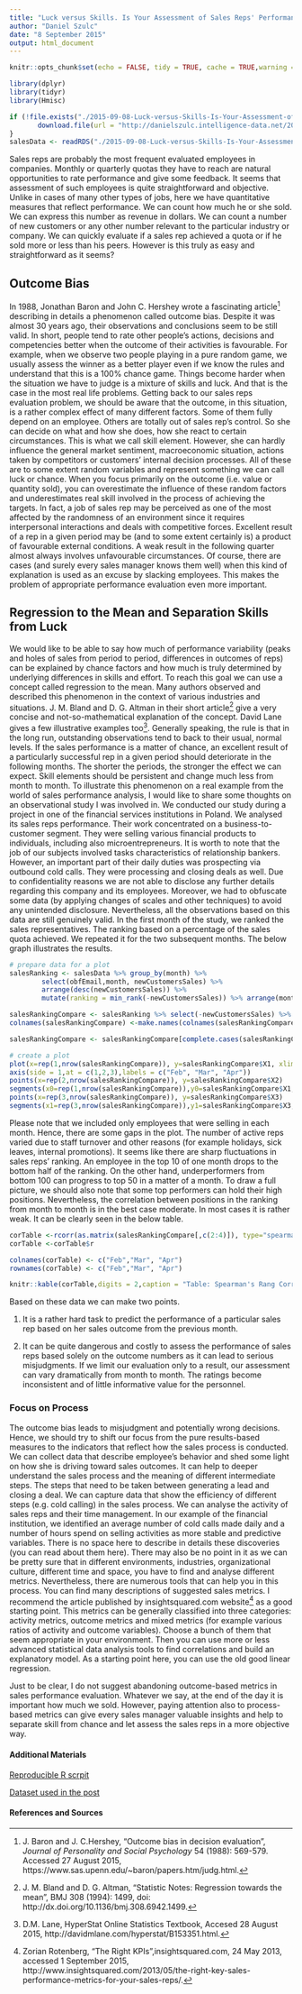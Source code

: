 ```yaml
---
title: "Luck versus Skills. Is Your Assessment of Sales Reps' Performance Truly Unbiased?"
author: "Daniel Szulc"
date: "8 September 2015"
output: html_document
---
```

```r
knitr::opts_chunk$set(echo = FALSE, tidy = TRUE, cache = TRUE,warning = FALSE, message = FALSE)
```

```r
library(dplyr)
library(tidyr)
library(Hmisc)

```

```r
if (!file.exists("./2015-09-08-Luck-versus-Skills-Is-Your-Assessment-of-Sales-Reps-Performance-Truly-Unbiased_files/salesPerformanceData.rds")) {
       download.file(url = "http://danielszulc.intelligence-data.net/2015-09-08-Luck-versus-Skills-Is-Your-Assessment-of-Sales-Reps-Performance-Truly-Unbiased_files/salesPerformanceData.rds", destfile = "./2015-09-08-Luck-versus-Skills-Is-Your-Assessment-of-Sales-Reps-Performance-Truly-Unbiased_files/salesPerformanceData.rds")
}
salesData <- readRDS("./2015-09-08-Luck-versus-Skills-Is-Your-Assessment-of-Sales-Reps-Performance-Truly-Unbiased_files/salesPerformanceData.rds")
```
Sales reps are probably the most frequent evaluated employees in companies. Monthly or quarterly quotas they have to reach are natural opportunities to rate performance and give some feedback. It seems that assessment of such employees is quite straightforward and objective. Unlike in cases of many other types of jobs, here we have quantitative measures that reflect performance. We can count how much he or she sold. We can express this number as revenue in dollars. We can count a number of new customers or any other number relevant to the particular industry or company. We can quickly evaluate if a sales rep achieved a quota or if he sold more or less than his peers. However is this truly as easy and straightforward as it seems?

## Outcome Bias

In 1988, Jonathan Baron and John C. Hershey wrote a fascinating article[^2] describing in details a phenomenon called outcome bias. Despite it was almost 30 years ago, their observations and conclusions seem to be still valid. In short, people tend to rate other people's actions, decisions and competencies better when the outcome of their activities is favourable. For example, when we observe two people playing in a pure random game, we usually assess the winner as a better player even if we know the rules and understand that this is a 100% chance game. Things become harder when the situation we have to judge is a mixture of skills and luck. And that is the case in the most real life problems. Getting back to our sales reps evaluation problem, we should be aware that the outcome, in this situation, is a rather complex effect of many different factors. Some of them fully depend on an employee. Others are totally out of sales rep's control. So she can decide on what and how she does, how she react to certain circumstances. This is what we call skill element. However, she can hardly influence the general market sentiment, macroeconomic situation, actions taken by competitors or customers' internal decision processes. All of these are to some extent random variables and represent something we can call luck or chance. When you focus primarily on the outcome (i.e. value or quantity sold), you can overestimate the influence of these random factors and underestimates real skill involved in the process of achieving the targets. In fact, a job of sales rep may be perceived as one of the most affected by the randomness of an environment since it requires interpersonal interactions and deals with competitive forces. Excellent result of a rep in a given period may be (and to some extent certainly is) a product of favourable external conditions. A weak result in the following quarter almost always involves unfavourable circumstances. Of course, there are cases (and surely every sales manager knows them well) when this kind of explanation is used as an excuse by slacking employees. This makes the problem of appropriate performance evaluation even more important.

## Regression to the Mean and Separation Skills from Luck

We would like to be able to say how much of performance variability (peaks and holes of sales from period to period, differences in outcomes of reps) can be explained by chance factors and how much is truly determined by underlying differences in skills and effort. To reach this goal we can use a concept called regression to the mean. Many authors observed and described this phenomenon in the context of various industries and situations. 
J. M. Bland and D. G. Altman in their short article[^3] give a very concise and not-so-mathematical explanation of the concept. David Lane gives a few illustrative examples too[^1]. Generally speaking, the rule is that in the long run, outstanding observations tend to back to their usual, normal levels. If the sales performance is a matter of chance, an excellent result of a particularly successful rep in a given period should deteriorate in the following months. The shorter the periods, the stronger the effect we can expect. Skill elements should be persistent and change much less from month to month. To illustrate this phenomenon on a real example from the world of sales performance analysis, I would like to share some thoughts on an observational study I was involved in. We conducted our study during a project in one of the financial services institutions in Poland. We analysed its sales reps performance. Their work concentrated on a business-to-customer segment. They were selling various financial products to individuals, including also microentrepreneurs. It is worth to note that the job of our subjects involved tasks characteristics of relationship bankers. However, an important part of their daily duties was prospecting via outbound cold calls. They were processing and closing deals as well. Due to confidentiality reasons we are not able to disclose any further details regarding this company and its employees. Moreover, we had to obfuscate some data (by applying changes of scales and other techniques) to avoid any unintended disclosure. Nevertheless, all the observations based on this data are still genuinely valid. In the first month of the study, we ranked the sales representatives. The ranking based on a percentage of the sales quota achieved. We repeated it for the two subsequent months. The below graph illustrates the results.

```r
# prepare data for a plot
salesRanking <- salesData %>% group_by(month) %>% 
        select(obfEmail,month, newCustomersSales) %>% 
        arrange(desc(newCustomersSales)) %>%
        mutate(ranking = min_rank(-newCustomersSales)) %>% arrange(month, ranking)

salesRankingCompare <- salesRanking %>% select(-newCustomersSales) %>% spread(key = month, value = ranking)
colnames(salesRankingCompare) <-make.names(colnames(salesRankingCompare)) 

salesRankingCompare <- salesRankingCompare[complete.cases(salesRankingCompare),]

# create a plot
plot(x=rep(1,nrow(salesRankingCompare)), y=salesRankingCompare$X1, xlim=c(1,3), ylim=rev(c(1,160)),xaxt="n", main = "Changes in monthly sales ranking", ylab="Position in sales ranking",xlab="")
axis(side = 1,at = c(1,2,3),labels = c("Feb", "Mar", "Apr"))
points(x=rep(2,nrow(salesRankingCompare)), y=salesRankingCompare$X2)
segments(x0=rep(1,nrow(salesRankingCompare)),y0=salesRankingCompare$X1,x1=rep(2,nrow(salesRankingCompare)), y1=salesRankingCompare$X2, lty=3)
points(x=rep(3,nrow(salesRankingCompare)), y=salesRankingCompare$X3)
segments(x1=rep(3,nrow(salesRankingCompare)),y1=salesRankingCompare$X3,x0=rep(2,nrow(salesRankingCompare)), y0=salesRankingCompare$X2, lty=3)
```

Please note that we included only employees that were selling in each month. Hence, there are some gaps in the plot. The number of active reps varied due to staff turnover and other reasons (for example holidays, sick leaves, internal promotions). It seems like there are sharp fluctuations in sales reps' ranking. An employee in the top 10 of one month drops to the bottom half of the ranking. On the other hand, underperformers from bottom 100 can progress to top 50 in a matter of a month. To draw a full picture, we should also note that some top performers can hold their high positions. Nevertheless, the correlation between positions in the ranking from month to month is in the best case moderate. In most cases it is rather weak. It can be clearly seen in the below table.

```r
corTable <-rcorr(as.matrix(salesRankingCompare[,c(2:4)]), type="spearman")
corTable <-corTable$r

colnames(corTable) <- c("Feb","Mar", "Apr")
rownames(corTable) <- c("Feb","Mar", "Apr")
```

```r
knitr::kable(corTable,digits = 2,caption = "Table: Spearman's Rang Correlation Coefficients for Sales Rankings",)
```

Based on these data we can make two points.

1. It is a rather hard task to predict the performance of a particular sales rep based on her sales outcome from the previous month.  

2. It can be quite dangerous and costly to assess the performance of sales reps based solely on the outcome numbers as it can lead to serious misjudgments. If we limit our evaluation only to a result, our assessment can vary dramatically from month to month. The ratings become inconsistent and of little informative value for the personnel.

### Focus on Process

The outcome bias leads to misjudgment and potentially wrong decisions. Hence, we should try to shift our focus from the pure results-based measures to the indicators that reflect how the sales process is conducted. We can collect data that describe employee's behavior and shed some light on how she is driving toward sales outcomes. It can help to deeper understand the sales process and the meaning of different intermediate steps. The steps that need to be taken between generating a lead and closing a deal. We can capture data that show the efficiency of different steps (e.g. cold calling) in the sales process. We can analyse the activity of sales reps and their time management. In our example of the financial institution, we identified an average number of cold calls made daily and a number of hours spend on selling activities as more stable and predictive variables. There is no space here to describe in details these discoveries (you can read about them here). There may also be no point in it as we can be pretty sure that in different environments, industries, organizational culture, different time and space, you have to find and analyse different metrics. Nevertheless, there are numerous tools that can help you in this process. You can find many descriptions of suggested sales metrics. I recommend the article published by insightsquared.com website[^is] as a good starting point. This metrics can be generally classified into three categories: activity metrics, outcome metrics and mixed metrics (for example various ratios of activity and outcome variables). Choose a bunch of them that seem appropriate in your environment. Then you can use more or less advanced statistical data analysis tools to find correlations and build an explanatory model. As a starting point here, you can use the old good linear regression.  

Just to be clear, I do not suggest abandoning outcome-based metrics in sales performance evaluation. Whatever we say, at the end of the day it is important how much we sold. However, paying attention also to process-based metrics can give every sales manager valuable insights and help to separate skill from chance and let assess the sales reps in a more objective way.

#### Additional Materials
[Reproducible R scrpit](http:/danielszulc.intelligence-data.net/2015-09-08-Luck-versus-Skills-Is-Your-Assessment-of-Sales-Reps-Performance-Truly-Unbiased.Rmd) 

[Dataset used in the post](http://danielszulc.intelligence-data.net/2015-09-08-Luck-versus-Skills-Is-Your-Assessment-of-Sales-Reps-Performance-Truly-Unbiased_files/salesPerformanceData.rds)  

#### References and Sources

[^1]: D.M. Lane, HyperStat Online Statistics Textbook, Accesed 28 August 2015, http://davidmlane.com/hyperstat/B153351.html.

[^2]: J. Baron and J. C.Hershey, "Outcome bias in decision evaluation",  *Journal of Personality and Social Psychology* 54 (1988): 569-579. Accessed 27 August 2015, https://www.sas.upenn.edu/~baron/papers.htm/judg.html.

[^3]: J. M. Bland and D. G. Altman, "Statistic Notes: Regression towards the mean", BMJ 308 (1994): 1499, doi: http://dx.doi.org/10.1136/bmj.308.6942.1499.
[^is]: Zorian Rotenberg, "The Right KPIs",insightsquared.com, 24 May 2013, accessed 1 September 2015, http://www.insightsquared.com/2013/05/the-right-key-sales-performance-metrics-for-your-sales-reps/.   
